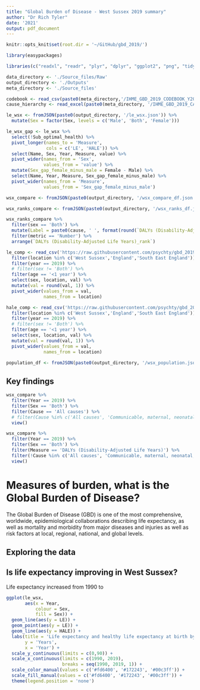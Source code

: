 ---
title: "Global Burden of Disease - West Sussex 2019 summary"
author: "Dr Rich Tyler"
date: '2021'
output: pdf_document
---

```{r, setup, include=FALSE}
knitr::opts_knit$set(root.dir = '~/GitHub/gbd_2019/')
```


```{r data, echo=FALSE, include=FALSE}
library(easypackages)

libraries(c("readxl", "readr", "plyr", "dplyr", "ggplot2", "png", "tidyverse", "reshape2", "scales", "viridis", "rgdal", "officer", "flextable", "tmaptools", "lemon", "fingertipsR", "jsonlite"))

data_directory <- './Source_files/Raw'
output_directory <- './Outputs'
meta_directory <- './Source_files'

codebook <- read_csv(paste0(meta_directory,'/IHME_GBD_2019_CODEBOOK_Y2020M11D25.csv'))
cause_hierarchy <- read_excel(paste0(meta_directory, '/IHME_GBD_2019_CAUSE_HIERARCHY_Y2020M11D25.xlsx'))

le_wsx <- fromJSON(paste0(output_directory, '/le_wsx.json')) %>% 
  mutate(Sex = factor(Sex, levels = c('Male', 'Both', 'Female')))

le_wsx_gap <- le_wsx %>% 
  select(!Sub_optimal_health) %>% 
  pivot_longer(names_to = 'Measure',
               cols = c('LE', 'HALE')) %>% 
  select(Name, Sex, Year, Measure, value) %>% 
  pivot_wider(names_from = 'Sex',
              values_from = 'value') %>% 
  mutate(Sex_gap_female_minus_male = Female - Male) %>% 
  select(Name, Year, Measure, Sex_gap_female_minus_male) %>% 
  pivot_wider(names_from = 'Measure',
              values_from = 'Sex_gap_female_minus_male')

wsx_compare <- fromJSON(paste0(output_directory, '/wsx_compare_df.json'))

wsx_ranks_compare <- fromJSON(paste0(output_directory, '/wsx_ranks_df.json'))

wsx_ranks_compare %>% 
  filter(sex == 'Both') %>% 
  mutate(Label = paste0(cause, ' ', format(round(`DALYs (Disability-Adjusted Life Years)_value`,1), big.mark = ',', trim = TRUE), ' DALYs (', format(round(Deaths_value, 0), big.mark = ',', trim = TRUE), ' deaths)')) %>% 
  filter(metric == 'Number') %>% 
  arrange(`DALYs (Disability-Adjusted Life Years)_rank`) 

le_comp <- read_csv('https://raw.githubusercontent.com/psychty/gbd_2019/ecd33659ad73f41d90e9296cc3d55da3555e420d/Source_files/Raw/Life_expectancy_SE_2019.csv') %>% 
  filter(location %in% c('West Sussex','England','South East England')) %>% 
  filter(year == 2019) %>% 
  # filter(sex != 'Both') %>% 
  filter(age == '<1 year') %>% 
  select(sex, location, val) %>% 
  mutate(val = round(val, 1)) %>% 
  pivot_wider(values_from = val,
              names_from = location)

hale_comp <- read_csv('https://raw.githubusercontent.com/psychty/gbd_2019/ecd33659ad73f41d90e9296cc3d55da3555e420d/Source_files/Raw/Health_Adjusted_Life_expectancy_SE_2019.csv') %>% 
  filter(location %in% c('West Sussex','England','South East England')) %>% 
  filter(year == 2019) %>% 
  # filter(sex != 'Both') %>% 
  filter(age == '<1 year') %>% 
  select(sex, location, val) %>% 
  mutate(val = round(val, 1)) %>% 
  pivot_wider(values_from = val,
              names_from = location)

population_df <- fromJSON(paste0(output_directory, '/wsx_population.json'))


```

## Key findings

``` {r, infographic echo = FALSE}

wsx_compare %>% 
  filter(Year == 2019) %>% 
  filter(Sex == 'Both') %>% 
  filter(Cause == 'All causes') %>% 
  # filter(Cause %in% c('All causes', 'Communicable, maternal, neonatal, and nutritional diseases', 'Non-communicable diseases','Injuries')) %>% 
  view()

```

``` {r, infographic_top_five echo = FALSE}

wsx_compare %>% 
  filter(Year == 2019) %>% 
  filter(Sex == 'Both') %>% 
  filter(Measure == 'DALYs (Disability-Adjusted Life Years)') %>% 
  filter(!Cause %in% c('All causes', 'Communicable, maternal, neonatal, and nutritional diseases', 'Non-communicable diseases','Injuries')) %>% 
  view()

```

# Measures of burden, what is the Global Burden of Disease?

The Global Burden of Disease (GBD) is one of the most comprehensive, worldwide, epidemiological collaborations describing life expectancy, as well as mortality and morbidity from major diseases and injuries as well as risk factors at local, regional, national, and global levels.

## Exploring the data

## Is life expectancy improving in West Sussex?

Life expectancy increased from 1990 to 

``` {r Life_expectancy, echo = FALSE} 

ggplot(le_wsx,
       aes(x = Year,
           colour = Sex,
           fill = Sex)) +
  geom_line(aes(y = LE)) +
  geom_point(aes(y = LE)) +
  geom_line(aes(y = HALE)) +
  labs(title = 'Life expectancy and healthy life expectancy at birth by sex; West Sussex; 1990-2019',
       y = 'Years',
       x = 'Year') +
  scale_y_continuous(limits = c(0,90)) +
  scale_x_continuous(limits = c(1990, 2019),
                     breaks = seq(1990, 2019, 1)) +
  scale_color_manual(values = c('#fd6400', '#172243', '#00c3ff')) +
  scale_fill_manual(values = c('#fd6400', '#172243', '#00c3ff')) +
  theme(legend.position = 'none')

```
